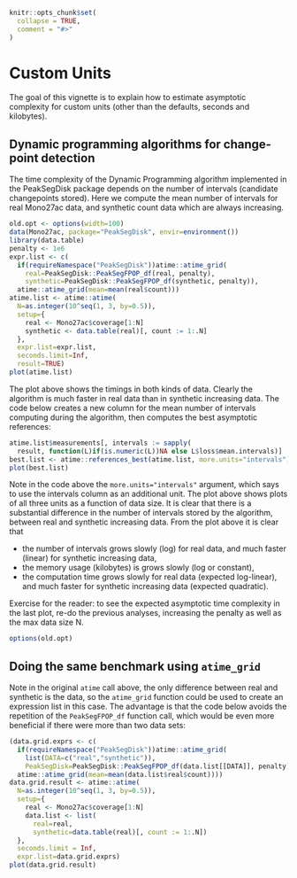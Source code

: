 <!--
%\VignetteEngine{knitr::knitr}
%\VignetteIndexEntry{Custom Units}
-->

```r
knitr::opts_chunk$set(
  collapse = TRUE,
  comment = "#>"
)
```

# Custom Units

The goal of this vignette is to explain how to estimate asymptotic
complexity for custom units (other than the defaults, seconds and
kilobytes).

## Dynamic programming algorithms for change-point detection

The time complexity of the Dynamic Programming algorithm implemented
in the PeakSegDisk package depends on the number of intervals
(candidate changepoints stored). Here we compute the mean number of
intervals for real Mono27ac data, and synthetic count data which are
always increasing.

```r
old.opt <- options(width=100)
data(Mono27ac, package="PeakSegDisk", envir=environment())
library(data.table)
penalty <- 1e6
expr.list <- c(
  if(requireNamespace("PeakSegDisk"))atime::atime_grid(
    real=PeakSegDisk::PeakSegFPOP_df(real, penalty),
    synthetic=PeakSegDisk::PeakSegFPOP_df(synthetic, penalty)),
  atime::atime_grid(mean=mean(real$count)))
atime.list <- atime::atime(
  N=as.integer(10^seq(1, 3, by=0.5)),
  setup={
    real <- Mono27ac$coverage[1:N]
    synthetic <- data.table(real)[, count := 1:.N]
  },
  expr.list=expr.list,
  seconds.limit=Inf,
  result=TRUE)
plot(atime.list)
```

The plot above shows the timings in both kinds of data. Clearly the
algorithm is much faster in real data than in synthetic increasing
data. The code below creates a new column for the mean number of
intervals computing during the algorithm, then computes the best
asymptotic references: 

```r
atime.list$measurements[, intervals := sapply(
  result, function(L)if(is.numeric(L))NA else L$loss$mean.intervals)]
best.list <- atime::references_best(atime.list, more.units="intervals")
plot(best.list)
```

Note in the code above the `more.units="intervals"` argument, which
says to use the intervals column as an additional unit. The plot above
shows plots of all three units as a function of data size. It is clear
that there is a substantial difference in the number of intervals
stored by the algorithm, between real and synthetic increasing
data. From the plot above it is clear that 

* the number of intervals grows slowly (log) for real data, and much
  faster (linear) for synthetic increasing data,
* the memory usage (kilobytes) is grows slowly (log or constant), 
* the computation time grows slowly for real data (expected
  log-linear), and much faster for synthetic increasing data (expected quadratic).

Exercise for the reader: to see the expected asymptotic time
complexity in the last plot, re-do the previous analyses, increasing
the penalty as well as the max data size N.

```r
options(old.opt)
```

## Doing the same benchmark using `atime_grid`

Note in the original `atime` call above, the only difference between
real and synthetic is the data, so the `atime_grid` function could be
used to create an expression list in this case. The advantage is that
the code below avoids the repetition of the `PeakSegFPOP_df` function
call, which would be even more beneficial if there were more than two
data sets:

```r
(data.grid.exprs <- c(
  if(requireNamespace("PeakSegDisk"))atime::atime_grid(
    list(DATA=c("real","synthetic")),
    PeakSegDisk=PeakSegDisk::PeakSegFPOP_df(data.list[[DATA]], penalty)),
  atime::atime_grid(mean=mean(data.list$real$count))))
data.grid.result <- atime::atime(
  N=as.integer(10^seq(1, 3, by=0.5)),
  setup={
    real <- Mono27ac$coverage[1:N]
    data.list <- list(
      real=real, 
      synthetic=data.table(real)[, count := 1:.N])
  },
  seconds.limit = Inf,
  expr.list=data.grid.exprs)
plot(data.grid.result)
```

